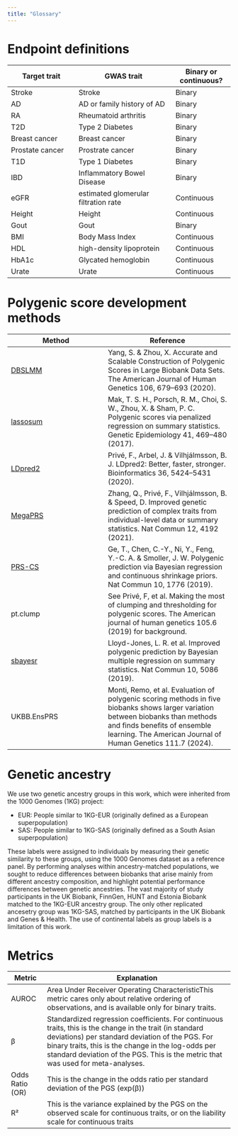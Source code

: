 ```yaml
---
title: "Glossary"
---
```


# Endpoint definitions

| Target trait    | GWAS trait                           | Binary or continuous? |
|----------------------|-------------------------------|-------------------|
| Stroke          | Stroke                               | Binary                |
| AD              | AD or family history of AD           | Binary                |
| RA              | Rheumatoid arthritis                 | Binary                |
| T2D             | Type 2 Diabetes                      | Binary                |
| Breast cancer   | Breast cancer                        | Binary                |
| Prostate cancer | Prostrate cancer                     | Binary                |
| T1D             | Type 1 Diabetes                      | Binary                |
| IBD             | Inflammatory Bowel Disease           | Binary                |
| eGFR            | estimated glomerular filtration rate | Continuous            |
| Height          | Height                               | Continuous            |
| Gout            | Gout                                 | Binary                |
| BMI             | Body Mass Index                      | Continuous            |
| HDL             | high-density lipoprotein             | Continuous            |
| HbA1c           | Glycated hemoglobin                  | Continuous            |
| Urate           | Urate                                | Continuous            |

# Polygenic score development methods

| Method | Reference |
|-------------------------------|-----------------------------------------|
| [DBSLMM](https://biostat0903.github.io/DBSLMM/) | Yang, S. & Zhou, X. Accurate and Scalable Construction of Polygenic Scores in Large Biobank Data Sets. The American Journal of Human Genetics 106, 679–693 (2020). |
| [lassosum](https://github.com/tshmak/lassosum/) | Mak, T. S. H., Porsch, R. M., Choi, S. W., Zhou, X. & Sham, P. C. Polygenic scores via penalized regression on summary statistics. Genetic Epidemiology 41, 469–480 (2017). |
| [LDpred2](https://github.com/privefl/bigsnpr) | Privé, F., Arbel, J. & Vilhjálmsson, B. J. LDpred2: Better, faster, stronger. Bioinformatics 36, 5424–5431 (2020). |
| [MegaPRS](https://dougspeed.com/megaprs/) | Zhang, Q., Privé, F., Vilhjálmsson, B. & Speed, D. Improved genetic prediction of complex traits from individual-level data or summary statistics. Nat Commun 12, 4192 (2021). |
| [PRS-CS](https://github.com/getian107/PRScs) | Ge, T., Chen, C.-Y., Ni, Y., Feng, Y.-C. A. & Smoller, J. W. Polygenic prediction via Bayesian regression and continuous shrinkage priors. Nat Commun 10, 1776 (2019). |
| pt.clump |  See Privé, F, et al. Making the most of clumping and thresholding for polygenic scores. The American journal of human genetics 105.6 (2019) for background. |
| [sbayesr](https://cnsgenomics.com/software/gctb/) | Lloyd-Jones, L. R. et al. Improved polygenic prediction by Bayesian multiple regression on summary statistics. Nat Commun 10, 5086 (2019). |
| UKBB.EnsPRS | Monti, Remo, et al. Evaluation of polygenic scoring methods in five biobanks shows larger variation between biobanks than methods and finds benefits of ensemble learning. The American Journal of Human Genetics 111.7 (2024). |

# Genetic ancestry

We use two genetic ancestry groups in this work, which were inherited from the 1000 Genomes (1KG) project:

-   EUR: People similar to 1KG-EUR (originally defined as a European superpopulation)
-   SAS: People similar to 1KG-SAS (originally defined as a South Asian superpopulation)

These labels were assigned to individuals by measuring their genetic similarity to these groups, using the 1000 Genomes dataset as a reference panel. By performing analyses within ancestry-matched populations, we sought to reduce differences between biobanks that arise mainly from different ancestry composition, and highlight potential performance differences between genetic ancestries. The vast majority of study participants in the UK Biobank, FinnGen, HUNT and Estonia Biobank matched to the 1KG-EUR ancestry group. The only other replicated ancesetry group was 1KG-SAS, matched by participants in the UK Biobank and Genes & Health. The use of continental labels as group labels is a limitation of this work.

# Metrics

| Metric | Explanation |
|------------|------------------------------------------------------------|
| AUROC | Area Under Receiver Operating CharacteristicThis metric cares only about relative ordering of observations, and is available only for binary traits. |
| β | Standardized regression coefficients. For continuous traits, this is the change in the trait (in standard deviations) per standard deviation of the PGS. For binary traits, this is the change in the log-odds per standard deviation of the PGS. This is the metric that was used for meta-analyses. |
| Odds Ratio (OR) | This is the change in the odds ratio per standard deviation of the PGS (exp(β)) |
| R² | This is the variance explained by the PGS on the observed scale for continuous traits, or on the liability scale for continuous traits |
